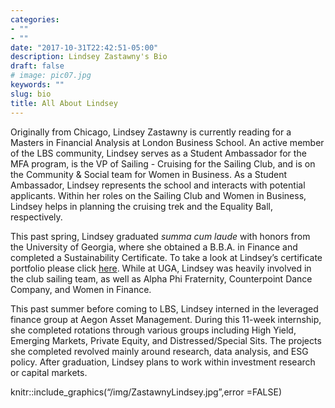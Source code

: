 ```yaml
---
categories:
- ""
- ""
date: "2017-10-31T22:42:51-05:00"
description: Lindsey Zastawny's Bio
draft: false
# image: pic07.jpg
keywords: ""
slug: bio
title: All About Lindsey
---
```


Originally from Chicago, Lindsey Zastawny is currently reading for a Masters in Financial Analysis at London Business School. An active member of the LBS community, Lindsey serves as a Student Ambassador for the MFA program, is the VP of Sailing - Cruising for the Sailing Club, and is on the Community & Social team for Women in Business. As a Student Ambassador, Lindsey represents the school and interacts with potential applicants. Within her roles on the Sailing Club and Women in Business, Lindsey helps in planning the cruising trek and the Equality Ball, respectively. 

This past spring, Lindsey graduated *summa cum laude* with honors from the University of Georgia, where she obtained a B.B.A. in Finance and completed a Sustainability Certificate. To take a look at Lindsey's certificate portfolio please click [here](<https://ctlsites.uga.edu/sustainability-lindseyzastawny/>). While at UGA, Lindsey was heavily involved in the club sailing team, as well as Alpha Phi Fraternity, Counterpoint Dance Company, and Women in Finance.

This past summer before coming to LBS, Lindsey interned in the leveraged finance group at Aegon Asset Management. During this 11-week internship, she completed rotations through various groups including High Yield, Emerging Markets, Private Equity, and Distressed/Special Sits. The projects she completed revolved mainly around research, data analysis, and ESG policy. After graduation, Lindsey plans to work within investment research or capital markets.

knitr::include_graphics("/img/ZastawnyLindsey.jpg",error =FALSE)


